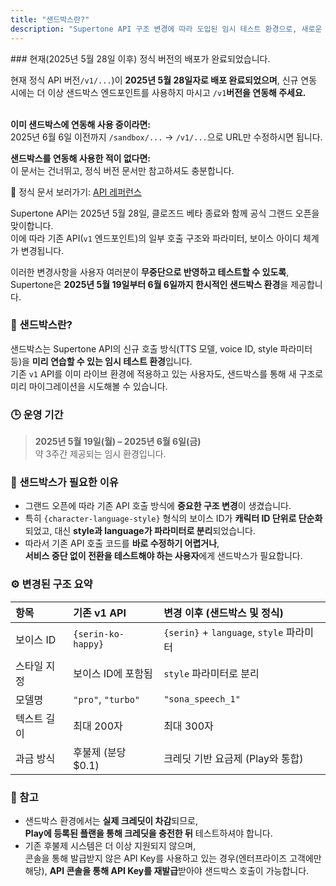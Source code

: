 ```yaml
---
title: "샌드박스란?"
description: "Supertone API 구조 변경에 따라 도입된 임시 테스트 환경으로, 새로운 호출 방식을 사전 점검할 수 있습니다."
---
```


<Warning>
  ### 현재(2025년 5월 28일 이후) 정식 버전의 배포가 완료되었습니다.

  현재 정식 API 버전`/v1/...`)이 **2025년 5월 28일자로 배포 완료되었으며**, 신규 연동 시에는 더 이상 샌드박스 엔드포인트를 사용하지 마시고 `/v1`**버전을 연동해 주세요.**

  \
  **이미 샌드박스에 연동해 사용 중이라면:**\
  2025년 6월 6일 이전까지 `/sandbox/...` → `/v1/...`으로 URL만 수정하시면 됩니다.

  **샌드박스를 연동해 사용한 적이 없다면:**\
  이 문서는 건너뛰고, 정식 버전 문서만 참고하셔도 충분합니다.

  📄 정식 문서 보러가기: [API 레퍼런스](/ko/api-reference/introduction)
</Warning>

Supertone API는 2025년 5월 28일, 클로즈드 베타 종료와 함께 공식 그랜드 오픈을 맞이합니다.\
이에 따라 기존 API(`v1` 엔드포인트)의 일부 호출 구조와 파라미터, 보이스 아이디 체계가 변경됩니다.

이러한 변경사항을 사용자 여러분이 **무중단으로 반영하고 테스트할 수 있도록**,\
Supertone은 **2025년 5월 19일부터 6월 6일까지 한시적인 샌드박스 환경**을 제공합니다.

### 🔧 샌드박스란?

샌드박스는 Supertone API의 신규 호출 방식(TTS 모델, voice ID, style 파라미터 등)을 **미리 연습할 수 있는 임시 테스트 환경**입니다.\
기존 `v1` API를 이미 라이브 환경에 적용하고 있는 사용자도, 샌드박스를 통해 새 구조로 미리 마이그레이션을 시도해볼 수 있습니다.

### 🕒 운영 기간

> **2025년 5월 19일(월) – 2025년 6월 6일(금)**\
> 약 3주간 제공되는 임시 환경입니다.

### 🧭 샌드박스가 필요한 이유

- 그랜드 오픈에 따라 기존 API 호출 방식에 **중요한 구조 변경**이 생겼습니다.
- 특히 `{character-language-style}` 형식의 보이스 ID가 **캐릭터 ID 단위로 단순화**되었고, 대신 **style과 language가 파라미터로 분리**되었습니다.
- 따라서 기존 API 호출 코드를 **바로 수정하기 어렵거나**,\
  **서비스 중단 없이 전환을 테스트해야 하는 사용자**에게 샌드박스가 필요합니다.

### ⚙️ 변경된 구조 요약

| 항목     | 기존 v1 API          | 변경 이후 (샌드박스 및 정식)                     |
| :----- | :----------------- | :------------------------------------ |
| 보이스 ID | `{serin-ko-happy}` | `{serin}` \+ `language`, `style` 파라미터 |
| 스타일 지정 | 보이스 ID에 포함됨        | `style` 파라미터로 분리                      |
| 모델명    | `"pro"`, `"turbo"` | `"sona_speech_1"`                     |
| 텍스트 길이 | 최대 200자            | 최대 300자                               |
| 과금 방식  | 후불제 (분당 \$0.1)     | 크레딧 기반 요금제 (Play와 통합)                 |

### 📝 참고

- 샌드박스 환경에서는 **실제 크레딧이 차감**되므로,\
  **Play에 등록된 플랜을 통해 크레딧을 충전한 뒤** 테스트하셔야 합니다.
- 기존 후불제 시스템은 더 이상 지원되지 않으며,\
  콘솔을 통해 발급받지 않은 API Key를 사용하고 있는 경우(엔터프라이즈 고객에만 해당), **API 콘솔을 통해 API Key를 재발급**받아야 샌드박스 호출이 가능합니다.